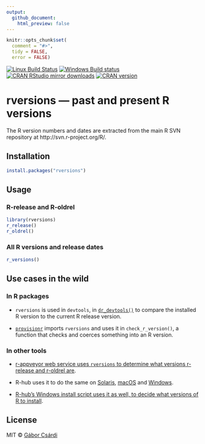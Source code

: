```yaml
---
output:
  github_document:
    html_preview: false
---
```


<!-- README.md is generated from README.Rmd. Please edit that file -->

```r
knitr::opts_chunk$set(
  comment = "#>",
  tidy = FALSE,
  error = FALSE)
```

[![Linux Build Status](https://travis-ci.org/metacran/rversions.svg?branch=master)](https://travis-ci.org/metacran/rversions)
[![Windows Build status](https://ci.appveyor.com/api/projects/status/github/metacran/rversions?svg=true)](https://ci.appveyor.com/project/gaborcsardi/rversions)
[![CRAN RStudio mirror downloads](http://cranlogs.r-pkg.org/badges/rversions)](http://r-pkg.org/pkg/rversions)
[![CRAN version](http://www.r-pkg.org/badges/version/rversions)](http://r-pkg.org/pkg/rversions)

# rversions — past and present R versions

The R version numbers and dates are extracted from the
main R SVN repository at http://svn.r-project.org/R/.

## Installation

```r
install.packages("rversions")
```

## Usage

### R-release and R-oldrel

```r
library(rversions)
r_release()
r_oldrel()
```

### All R versions and release dates

```r
r_versions()
```


## Use cases in the wild

### In R packages

* `rversions` is used in `devtools`, in [`dr_devtools()`](https://devtools.r-lib.org/reference/dr_devtools.html) to compare the installed R version to the current R release version.

* [`provisionr`](https://github.com/mrc-ide/provisionr) imports `rversions` and uses it in `check_r_version()`, a function that checks and coerces something into an R version.

### In other tools

- [r-appveyor web service uses `rversions` to determine what versions r-release and r-oldrel are](https://github.com/krlmlr/r-appveyor/blob/master/scripts/appveyor-tool.ps1#L77-L87).

- R-hub uses it to do the same on [Solaris](https://github.com/r-hub/solarischeck/blob/d3edc6077f52081a53b2ed8b9ec40e17176fdb43/run.sh#L105), [macOS](https://github.com/r-hub/macoscheck/blob/846f87d1ad1c4b4aeb283a986e084913f203879f/run.sh#L160) and [Windows](https://github.com/r-hub/wincheck/blob/591ea8d9a28cd5044c063e88f46ef0507fa16fc7/run.ps1#L114).

- [R-hub's Windows install script uses it as well, to decide what versions of R to install](https://github.com/r-hub/rhub-server/blob/master/jenkins/scripts/windows-2008-setup.ps1#L74-L79).

## License

MIT © [Gábor Csárdi](http://gaborcsardi.org)
